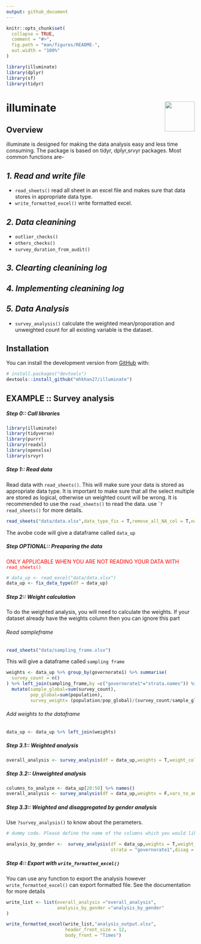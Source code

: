 ---
output: github_document
---



```{r, include = FALSE}
knitr::opts_chunk$set(
  collapse = TRUE,
  comment = "#>",
  fig.path = "man/figures/README-",
  out.width = "100%"
)
```


```{r example, warning= F, message=F,include = FALSE}
library(illuminate)
library(dplyr)
library(sf)
library(tidyr)
```
# illuminate <img src='man/figures/illuminate.png' align="right" height="80.5" />

<!-- <!-- badges: start -->
<!-- [![CRAN status](https://www.r-pkg.org/badges/version/dplyr)](https://cran.r-project.org/package=dplyr) -->
<!-- [![R-CMD-check](https://github.com/tidyverse/dplyr/actions/workflows/R-CMD-check.yaml/badge.svg)](https://github.com/tidyverse/dplyr/actions/workflows/R-CMD-check.yaml) -->
<!-- [![Codecov test coverage](https://codecov.io/gh/tidyverse/dplyr/branch/main/graph/badge.svg)](https://app.codecov.io/gh/tidyverse/dplyr?branch=main) -->
<!-- <!-- badges: end -->


## Overview
illuminate is designed for making the data analysis easy and less time consuming. The package is based on tidyr, dplyr,srvyr packages. Most common functions are- 

***1. Read and write file***
----

* `read_sheets()` read all sheet in an excel file and makes sure that data stores in appropriate data type. 
* `write_formatted_excel()` write formatted excel.

***2. Data cleanining***
----

* `outlier_checks()` 
* `others_checks()`
* `survey_duration_from_audit()`


***3. Clearting cleanining log***
----


***4. Implementing cleanining log***
----


***5. Data Analysis***
---
* `survey_analysis()` calculate the weighted mean/proporation and unweighted count for all existing variable is the dataset. 



## Installation

You can install the development version from [GitHub](https://github.com/) with:

``` {r, eval=FALSE}
# install.packages("devtools")
devtools::install_github("mhkhan27/illuminate")

```


## EXAMPLE :: Survey analysis 

##### Step 0:: Call libraries

``` {r, eval=FALSE}
library(illuminate)
library(tidyverse)
library(purrr)
library(readxl)
library(openxlsx)
library(srvyr)


```




##### Step 1:: Read data
Read data with `read_sheets()`. This will make sure your data is stored as appropriate data type. It is important to make sure that all the select multiple are stored as logical, otherwise un weighted count will be wrong. It is recommended to use the `read_sheets()` to read the data. use ``?read_sheets()` for more details. 

``` {r, eval=FALSE}
read_sheets("data/data.xlsx",data_type_fix = T,remove_all_NA_col = T,na_strings = c("NA",""," "))
```
The avobe code will give a dataframe  called `data_up`



##### Step OPTIONAL:: Preaparing the data

<span style="color: red;">ONLY APPLICABLE WHEN YOU ARE NOT READING YOUR DATA WITH `read_sheets()`</span>

``` {r, eval=FALSE}
# data_up <- read_excel("data/data.xlsx")
data_up <- fix_data_type(df = data_up)
```


##### Step 2:: Weight calculation
To do the weighted analysis, you will need to calculate the weights. If your dataset already have the weights column then you can ignore this part

###### Read sampleframe
``` {r, eval=F}
read_sheets("data/sampling_frame.xlsx")

```


This will give a dataframe called `sampling frame`

``` {r, eval=F}
weights <- data_up %>% group_by(governorate1) %>% summarise(
  survey_count = n()
) %>% left_join(sampling_frame,by =c("governorate1"="strata.names")) %>% 
  mutate(sample_global=sum(survey_count),
         pop_global=sum(population),
         survey_weight= (population/pop_global)/(survey_count/sample_global)) %>% select(governorate1,survey_weight)

```



###### Add weights to the dataframe
``` {r, eval=FALSE}
data_up <- data_up %>% left_join(weights)
```





##### Step 3.1:: Weighted analysis

``` {r, eval=FALSE}
overall_analysis <- survey_analysis(df = data_up,weights = T,weight_column = "survey_weight",strata = "governorate1")

```

##### Step 3.2:: Unweighted analysis

``` {r, eval=FALSE}
columns_to_analyze <- data_up[20:50] %>% names() 
overall_analysis <- survey_analysis(df = data_up,weights = F,vars_to_analyze = columns_to_analyze )

```

##### Step 3.3:: Weighted and disaggregated by gender analysis

Use `?survey_analysis()` to know about the perameters. 

``` {r, eval=FALSE}
# dummy code. Please define the name of the columns which you would like to analyze. Default will analyze all the variables exist in the dataset. 

analysis_by_gender <-  survey_analysis(df = data_up,weights = T,weight_column = "survey_weight",vars_to_analyze = columns_to_analyze,
                                       strata = "governorate1",disag = c("va_child_income","gender_speaker"))
```



##### Step 4:: Export with `write_formatted_excel()`
You can use any function to export the analysis however `write_formatted_excel()` can export formatted file. See the documentation for more details

``` {r, eval=FALSE}
write_list <- list(overall_analysis ="overall_analysis",
                   analysis_by_gender ="analysis_by_gender"
)

write_formatted_excel(write_list,"analysis_output.xlsx",
                      header_front_size = 12,
                      body_front = "Times")
```




